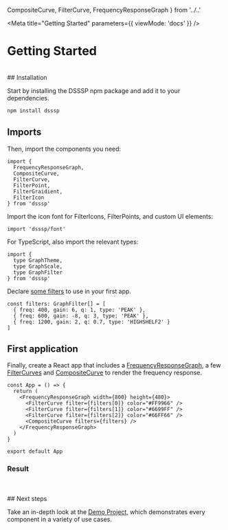   CompositeCurve,
  FilterCurve,
  FrequencyResponseGraph
} from '../..'


<Meta
  title="Getting Started"
  parameters={{ viewMode: 'docs' }}
/>

# Getting Started
<br/>
## Installation

Start by installing the DSSSP npm package and add it to your dependencies.

```bash
npm install dsssp
```

## Imports

Then, import the components you need:
```tsx
import {
  FrequencyResponseGraph,
  CompositeCurve,
  FilterCurve,
  FilterPoint,
  FilterGraidient,
  FilterIcon
} from 'dsssp'
```

Import the icon font for FilterIcons, FilterPoints, and custom UI elements:

```tsx
import 'dsssp/font'
```

For TypeScript, also import the relevant types:
```tsx
import {
  type GraphTheme,
  type GraphScale,
  type GraphFilter
} from 'dsssp'
```

Declare [some filters](?path=/docs/foundations-audio-filters--docs) to use in your first app.

```tsx
const filters: GraphFilter[] = [
  { freq: 400, gain: 6, q: 1, type: 'PEAK' },
  { freq: 600, gain: -8, q: 3, type: 'PEAK' },
  { freq: 1200, gain: 2, q: 0.7, type: 'HIGHSHELF2' }
]
```

## First application

Finally, create a React app that includes a [FrequencyResponseGraph](?path=/docs/container-frequencyresponsegraph--docs), a few [FilterCurves](?path=/docs/components-filtercurve--docs) and [CompositeCurve](?path=/docs/components-compositecurve--docs) to render the frequency response.

```tsx
const App = () => {
  return (
    <FrequencyResponseGraph width={800} height={480}>
      <FilterCurve filter={filters[0]} color="#FF9966" />
      <FilterCurve filter={filters[1]} color="#6699FF" />
      <FilterCurve filter={filters[2]} color="#66FF66" />
      <CompositeCurve filters={filters} />
    </FrequencyResponseGraph>
  )
}

export default App
```

### Result

<FrequencyResponseGraph width={800} height={480}>
  <FilterCurve filter={{ freq: 400, gain: 6, q: 1, type: 'PEAK' }} color="#FF9966" />
  <FilterCurve filter={{ freq: 600, gain: -8, q: 3, type: 'PEAK' }} color="#6699FF" />
  <FilterCurve filter={{ freq: 1200, gain: 2, q: 0.7, type: 'HIGHSHELF2' }} color="#66FF66" />
  <CompositeCurve filters={[{ freq: 400, gain: 6, q: 1, type: 'PEAK' }, { freq: 600, gain: -8, q: 3, type: 'PEAK' }, { freq: 1200, gain: 2, q: 0.7, type: 'HIGHSHELF2' }]} />
</FrequencyResponseGraph>

<br/>
<br/>
## Next steps

Take an in-depth look at the [Demo Project](?path=/docs/demo-project--docs), which demonstrates every component in a variety of use cases.
